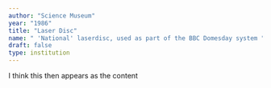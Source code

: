 ```yaml
---
author: "Science Museum"
year: "1986"
title: "Laser Disc"
name: " 'National' laserdisc, used as part of the BBC Domesday system "
draft: false
type: institution
---
```

I think this then appears as the content
